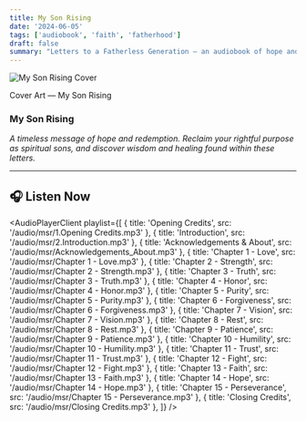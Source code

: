 ```yaml
---
title: My Son Rising
date: '2024-06-05'
tags: ['audiobook', 'faith', 'fatherhood']
draft: false
summary: "Letters to a Fatherless Generation — an audiobook of hope and redemption."
---
```


<div className="flex flex-col items-center space-y-4 text-center">
  <img
    src="/images/msr_full.png"
    alt="My Son Rising Cover"
    className="max-w-full rounded-lg shadow-lg"
  />
  <p className="text-sm text-gray-600">Cover Art — My Son Rising</p>
</div>

### My Son Rising

*A timeless message of hope and redemption. Reclaim your rightful purpose as spiritual sons, and discover wisdom and healing found within these letters.*

---

## 🎧 Listen Now

<AudioPlayerClient
  playlist={[
    { title: 'Opening Credits', src: '/audio/msr/1.Opening Credits.mp3' },
    { title: 'Introduction', src: '/audio/msr/2.Introduction.mp3' },
    { title: 'Acknowledgements & About', src: '/audio/msr/Acknowledgements_About.mp3' },
    { title: 'Chapter 1 - Love', src: '/audio/msr/Chapter 1 - Love.mp3' },
    { title: 'Chapter 2 - Strength', src: '/audio/msr/Chapter 2 - Strength.mp3' },
    { title: 'Chapter 3 - Truth', src: '/audio/msr/Chapter 3 - Truth.mp3' },
    { title: 'Chapter 4 - Honor', src: '/audio/msr/Chapter 4 - Honor.mp3' },
    { title: 'Chapter 5 - Purity', src: '/audio/msr/Chapter 5 - Purity.mp3' },
    { title: 'Chapter 6 - Forgiveness', src: '/audio/msr/Chapter 6 - Forgiveness.mp3' },
    { title: 'Chapter 7 - Vision', src: '/audio/msr/Chapter 7 - Vision.mp3' },
    { title: 'Chapter 8 - Rest', src: '/audio/msr/Chapter 8 - Rest.mp3' },
    { title: 'Chapter 9 - Patience', src: '/audio/msr/Chapter 9 - Patience.mp3' },
    { title: 'Chapter 10 - Humility', src: '/audio/msr/Chapter 10 - Humility.mp3' },
    { title: 'Chapter 11 - Trust', src: '/audio/msr/Chapter 11 - Trust.mp3' },
    { title: 'Chapter 12 - Fight', src: '/audio/msr/Chapter 12 - Fight.mp3' },
    { title: 'Chapter 13 - Faith', src: '/audio/msr/Chapter 13 - Faith.mp3' },
    { title: 'Chapter 14 - Hope', src: '/audio/msr/Chapter 14 - Hope.mp3' },
    { title: 'Chapter 15 - Perseverance', src: '/audio/msr/Chapter 15 - Perseverance.mp3' },
    { title: 'Closing Credits', src: '/audio/msr/Closing Credits.mp3' },
  ]}
/>
